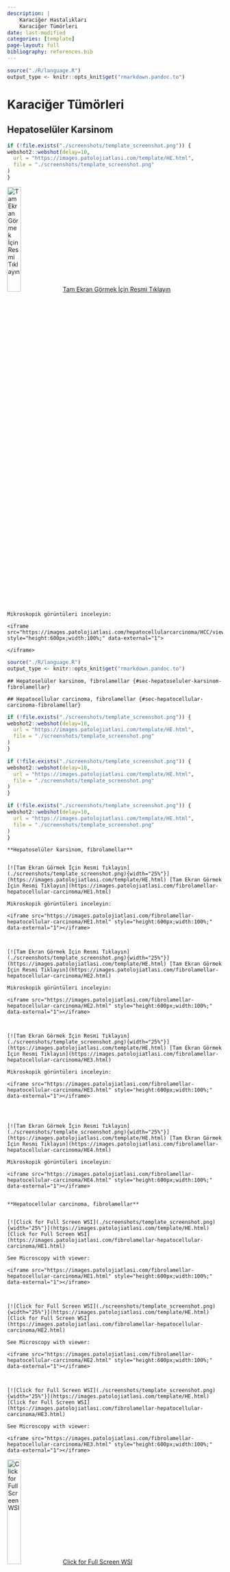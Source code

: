 ```yaml
---
description: |
    Karaciğer Hastalıkları
    Karaciğer Tümörleri
date: last-modified
categories: [template]
page-layout: full
bibliography: references.bib
---
```


```r

source("./R/language.R")
output_type <- knitr::opts_knit$get("rmarkdown.pandoc.to")

```


# Karaciğer Tümörleri {#sec-karaciger-tumorleri}

## Hepatoselüler Karsinom {#sec-hepatoseluler-karsinom}

```r
if (!file.exists("./screenshots/template_screenshot.png")) {
webshot2::webshot(delay=10,
  url = "https://images.patolojiatlasi.com/template/HE.html",
  file = "./screenshots/template_screenshot.png"
)
}
```

[![Tam Ekran Görmek İçin Resmi
Tıklayın](./screenshots/template_screenshot.png){width="25%"}](https://images.patolojiatlasi.com/template/HE.html)
[Tam Ekran Görmek İçin Resmi
Tıklayın](https://images.patolojiatlasi.com/hepatocellularcarcinoma/HCC/viewer_z0.html)


```asis

Mikroskopik görüntüleri inceleyin:

<iframe src="https://images.patolojiatlasi.com/hepatocellularcarcinoma/HCC/viewer_z0.html" style="height:600px;width:100%;" data-external="1">

</iframe>
```

```r

source("./R/language.R")
output_type <- knitr::opts_knit$get("rmarkdown.pandoc.to")

```

```asis

## Hepatoselüler karsinom, fibrolamellar {#sec-hepatoseluler-karsinom-fibrolamellar} 

```

```asis

## Hepatocellular carcinoma, fibrolamellar {#sec-hepatocellular-carcinoma-fibrolamellar} 

```

```r
if (!file.exists("./screenshots/template_screenshot.png")) {
webshot2::webshot(delay=10,
  url = "https://images.patolojiatlasi.com/template/HE.html",
  file = "./screenshots/template_screenshot.png"
)
}
```

```r
if (!file.exists("./screenshots/template_screenshot.png")) {
webshot2::webshot(delay=10,
  url = "https://images.patolojiatlasi.com/template/HE.html",
  file = "./screenshots/template_screenshot.png"
)
}
```

```r
if (!file.exists("./screenshots/template_screenshot.png")) {
webshot2::webshot(delay=10,
  url = "https://images.patolojiatlasi.com/template/HE.html",
  file = "./screenshots/template_screenshot.png"
)
}
```

```asis

**Hepatoselüler karsinom, fibrolamellar**


[![Tam Ekran Görmek İçin Resmi Tıklayın](./screenshots/template_screenshot.png){width="25%"}](https://images.patolojiatlasi.com/template/HE.html) [Tam Ekran Görmek İçin Resmi Tıklayın](https://images.patolojiatlasi.com/fibrolamellar-hepatocellular-carcinoma/HE1.html)

```


```asis

Mikroskopik görüntüleri inceleyin:

<iframe src="https://images.patolojiatlasi.com/fibrolamellar-hepatocellular-carcinoma/HE1.html" style="height:600px;width:100%;" data-external="1"></iframe>



[![Tam Ekran Görmek İçin Resmi Tıklayın](./screenshots/template_screenshot.png){width="25%"}](https://images.patolojiatlasi.com/template/HE.html) [Tam Ekran Görmek İçin Resmi Tıklayın](https://images.patolojiatlasi.com/fibrolamellar-hepatocellular-carcinoma/HE2.html)

```


```asis

Mikroskopik görüntüleri inceleyin:

<iframe src="https://images.patolojiatlasi.com/fibrolamellar-hepatocellular-carcinoma/HE2.html" style="height:600px;width:100%;" data-external="1"></iframe>



[![Tam Ekran Görmek İçin Resmi Tıklayın](./screenshots/template_screenshot.png){width="25%"}](https://images.patolojiatlasi.com/template/HE.html) [Tam Ekran Görmek İçin Resmi Tıklayın](https://images.patolojiatlasi.com/fibrolamellar-hepatocellular-carcinoma/HE3.html)

```


```asis

Mikroskopik görüntüleri inceleyin:

<iframe src="https://images.patolojiatlasi.com/fibrolamellar-hepatocellular-carcinoma/HE3.html" style="height:600px;width:100%;" data-external="1"></iframe>




[![Tam Ekran Görmek İçin Resmi Tıklayın](./screenshots/template_screenshot.png){width="25%"}](https://images.patolojiatlasi.com/template/HE.html) [Tam Ekran Görmek İçin Resmi Tıklayın](https://images.patolojiatlasi.com/fibrolamellar-hepatocellular-carcinoma/HE4.html)

```


```asis

Mikroskopik görüntüleri inceleyin:

<iframe src="https://images.patolojiatlasi.com/fibrolamellar-hepatocellular-carcinoma/HE4.html" style="height:600px;width:100%;" data-external="1"></iframe>


```

```asis

**Hepatocellular carcinoma, fibrolamellar**


[![Click for Full Screen WSI](./screenshots/template_screenshot.png){width="25%"}](https://images.patolojiatlasi.com/template/HE.html) [Click for Full Screen WSI](https://images.patolojiatlasi.com/fibrolamellar-hepatocellular-carcinoma/HE1.html)

```

```asis

See Microscopy with viewer: 

<iframe src="https://images.patolojiatlasi.com/fibrolamellar-hepatocellular-carcinoma/HE1.html" style="height:600px;width:100%;" data-external="1"></iframe>



[![Click for Full Screen WSI](./screenshots/template_screenshot.png){width="25%"}](https://images.patolojiatlasi.com/template/HE.html) [Click for Full Screen WSI](https://images.patolojiatlasi.com/fibrolamellar-hepatocellular-carcinoma/HE2.html)

```

```asis

See Microscopy with viewer: 

<iframe src="https://images.patolojiatlasi.com/fibrolamellar-hepatocellular-carcinoma/HE2.html" style="height:600px;width:100%;" data-external="1"></iframe>



[![Click for Full Screen WSI](./screenshots/template_screenshot.png){width="25%"}](https://images.patolojiatlasi.com/template/HE.html) [Click for Full Screen WSI](https://images.patolojiatlasi.com/fibrolamellar-hepatocellular-carcinoma/HE3.html)

```

```asis

See Microscopy with viewer: 

<iframe src="https://images.patolojiatlasi.com/fibrolamellar-hepatocellular-carcinoma/HE3.html" style="height:600px;width:100%;" data-external="1"></iframe>
```


[![Click for Full Screen WSI](./screenshots/template_screenshot.png){width="25%"}](https://images.patolojiatlasi.com/template/HE.html) [Click for Full Screen WSI](https://images.patolojiatlasi.com/fibrolamellar-hepatocellular-carcinoma/HE4.html)


```asis

See Microscopy with viewer: 

<iframe src="https://images.patolojiatlasi.com/fibrolamellar-hepatocellular-carcinoma/HE4.html" style="height:600px;width:100%;" data-external="1"></iframe>

```
